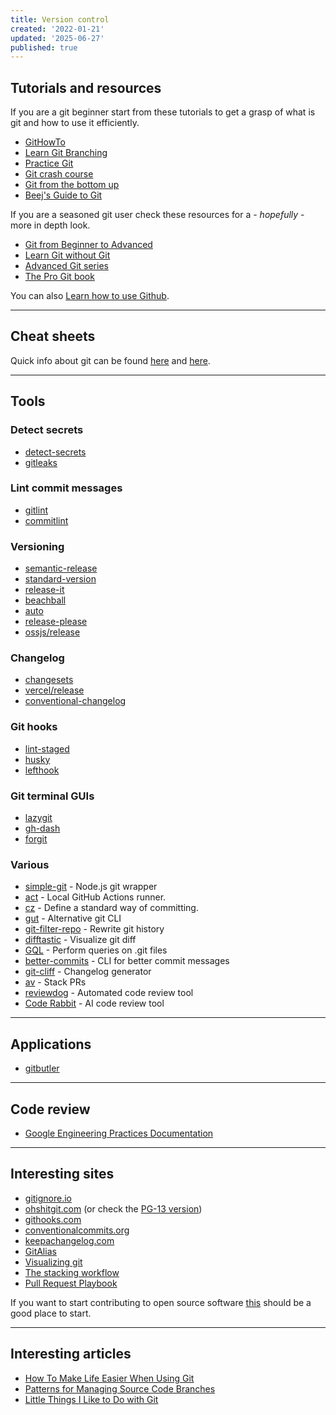 ```yaml
---
title: Version control
created: '2022-01-21'
updated: '2025-06-27'
published: true
---
```


## Tutorials and resources

If you are a git beginner start from these tutorials to get a grasp of what is git and how to use it efficiently.

- [GitHowTo](https://githowto.com)
- [Learn Git Branching](https://learngitbranching.js.org)
- [Practice Git](https://gitexercises.fracz.com)
- [Git crash course](https://neros.dev/posts/tech/git-crash-course-part-1)
- [Git from the bottom up](https://jwiegley.github.io/git-from-the-bottom-up)
- [Beej's Guide to Git](https://beej.us/guide/bggit/html/split/index.html)

If you are a seasoned git user check these resources for a - _hopefully_ - more in depth look.

- [Git from Beginner to Advanced](https://www.madebymike.com.au/writing/how-to-git)
- [Learn Git without Git](https://itoshkov.github.io/git-tutorial)
- [Advanced Git series](https://css-tricks.com/creating-the-perfect-commit-in-git)
- [The Pro Git book](https://git-scm.com/book/en/v2)

You can also [Learn how to use Github](https://skills.github.com).

---

## Cheat sheets

Quick info about git can be found [here](https://github.com/bennadel/git-cheat-sheet) and [here](https://education.github.com/git-cheat-sheet-education.pdf).

---

## Tools

### Detect secrets

- [detect-secrets](https://github.com/Yelp/detect-secrets)
- [gitleaks](https://github.com/gitleaks/gitleaks)

### Lint commit messages

- [gitlint](https://github.com/jorisroovers/gitlint)
- [commitlint](https://github.com/conventional-changelog/commitlint)

### Versioning

- [semantic-release](https://github.com/semantic-release/semantic-release)
- [standard-version](https://github.com/conventional-changelog/standard-version)
- [release-it](https://github.com/release-it/release-it)
- [beachball](https://github.com/microsoft/beachball)
- [auto](https://github.com/intuit/auto)
- [release-please](https://github.com/googleapis/release-please)
- [ossjs/release](https://github.com/ossjs/release)

### Changelog

- [changesets](https://github.com/changesets/changesets)
- [vercel/release](https://github.com/vercel/release)
- [conventional-changelog](https://github.com/conventional-changelog/conventional-changelog)

### Git hooks

- [lint-staged](https://github.com/lint-staged/lint-staged)
- [husky](https://github.com/typicode/husky)
- [lefthook](https://github.com/evilmartians/lefthook)

### Git terminal GUIs

- [lazygit](https://github.com/jesseduffield/lazygit)
- [gh-dash](https://github.com/dlvhdr/gh-dash)
- [forgit](https://github.com/wfxr/forgit)

### Various

- [simple-git](https://github.com/steveukx/git-js) - Node.js git wrapper
- [act](https://github.com/nektos/act) - Local GitHub Actions runner.
- [cz](https://github.com/commitizen-tools/commitizen) - Define a standard way of committing.
- [gut](https://github.com/julien040/gut) - Alternative git CLI
- [git-filter-repo](https://github.com/newren/git-filter-repo) - Rewrite git history
- [difftastic](https://github.com/wilfred/difftastic) - Visualize git diff
- [GQL](https://github.com/AmrDeveloper/GQL) - Perform queries on .git files
- [better-commits](https://github.com/Everduin94/better-commits) - CLI for better commit messages
- [git-cliff](https://github.com/orhun/git-cliff) - Changelog generator
- [av](https://github.com/aviator-co/av) - Stack PRs
- [reviewdog](https://github.com/reviewdog/reviewdog) - Automated code review tool
- [Code Rabbit](https://coderabbit.ai) - AI code review tool

---

## Applications

- [gitbutler](https://github.com/gitbutlerapp/gitbutler)

---

## Code review

- [Google Engineering Practices Documentation](https://google.github.io/eng-practices)

---

## Interesting sites

- [gitignore.io](https://www.toptal.com/developers/gitignore)
- [ohshitgit.com](https://ohshitgit.com) (or check the [PG-13 version](https://dangitgit.com))
- [githooks.com](https://githooks.com)
- [conventionalcommits.org](https://www.conventionalcommits.org/en/v1.0.0)
- [keepachangelog.com](https://keepachangelog.com/en/1.0.0)
- [GitAlias](https://github.com/GitAlias/gitalias)
- [Visualizing git](https://git-school.github.io/visualizing-git)
- [The stacking workflow](https://stacking.dev)
- [Pull Request Playbook](https://pullrequestplaybook.com)

If you want to start contributing to open source software [this](http://firsttimersonly.com) should be a good place to start.

---

## Interesting articles

- [How To Make Life Easier When Using Git](https://www.smashingmagazine.com/make-life-easier-when-using-git)
- [Patterns for Managing Source Code Branches](https://martinfowler.com/articles/branching-patterns.html)
- [Little Things I Like to Do with Git](https://csswizardry.com/2017/05/little-things-i-like-to-do-with-git)
